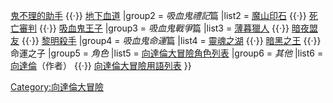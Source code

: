 {{Navbox
|name    = The Saga of Darren Shan
|title   = [[向達倫大冒險]]系列
|group1  = ''吸血鬼之血''篇
|list1   = [[怪奇馬戲團]] {{·}} [[鬼不理的助手]] {{·}} [[地下血道]]
|group2  = ''吸血鬼禮記''篇
|list2   = [[魔山印石]] {{·}} [[死亡審判]] {{·}} [[吸血鬼王子]]
|group3  = ''吸血鬼戰爭''篇
|list3   = [[薄暮獵人]] {{·}} [[暗夜盟友]] {{·}} [[黎明殺手]]
|group4  = ''吸血鬼命運''篇
|list4   = [[靈魂之湖]] {{·}} [[暗黑之王]] {{·}} 命運之子
|group5  = ''角色''
|list5   = [[向達倫大冒險角色列表]]
|group6  = ''其他''
|list6   = [[向達倫]]（作者） {{·}} [[向達倫大冒險用語列表]]
}}

[[Category:向達倫大冒險]]